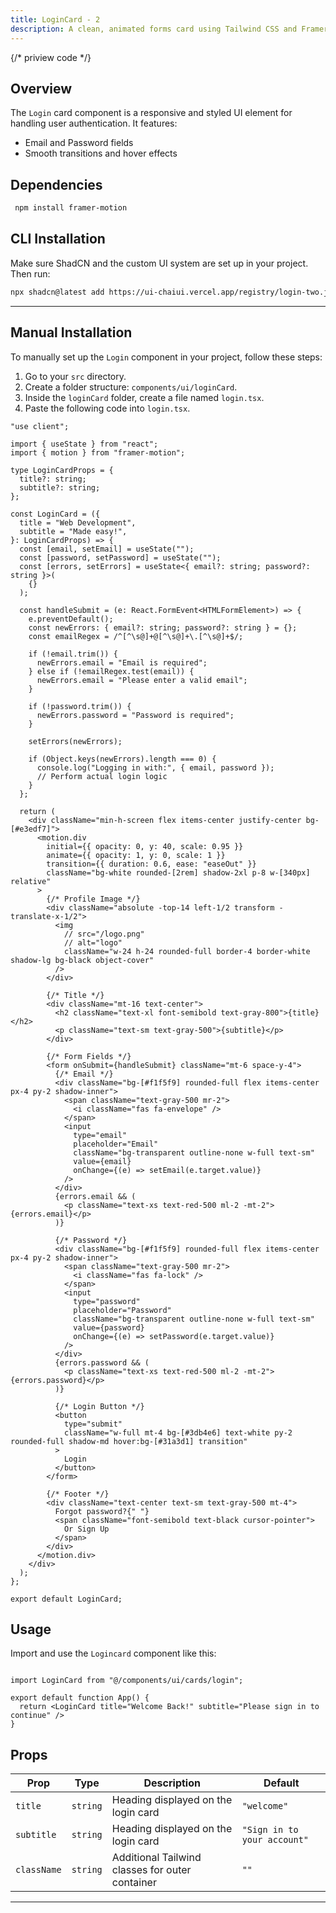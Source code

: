 ```yaml
---
title: LoginCard - 2
description: A clean, animated forms card using Tailwind CSS and Framer Motion.
---
```




 {/* priview code  */}

## Overview

The `Login` card component is a responsive and styled UI element for handling user authentication. It features:

- Email and Password fields  
- Smooth transitions and hover effects


<ComponentPreview code={LoginCardcode}>
  <LoginCardShow></LoginCardShow>
</ComponentPreview>

## Dependencies
```bash
 npm install framer-motion
```

## CLI Installation

Make sure ShadCN and the custom UI system are set up in your project. Then run:

```bash
npx shadcn@latest add https://ui-chaiui.vercel.app/registry/login-two.json
```
---

## Manual Installation

To manually set up the `Login` component in your project, follow these steps:

1. Go to your `src` directory.
2. Create a folder structure: `components/ui/loginCard`.
3. Inside the `loginCard` folder, create a file named `login.tsx`.
4. Paste the following code into `login.tsx`.

```tsx
"use client";

import { useState } from "react";
import { motion } from "framer-motion";

type LoginCardProps = {
  title?: string;
  subtitle?: string;
};

const LoginCard = ({
  title = "Web Development",
  subtitle = "Made easy!",
}: LoginCardProps) => {
  const [email, setEmail] = useState("");
  const [password, setPassword] = useState("");
  const [errors, setErrors] = useState<{ email?: string; password?: string }>(
    {}
  );

  const handleSubmit = (e: React.FormEvent<HTMLFormElement>) => {
    e.preventDefault();
    const newErrors: { email?: string; password?: string } = {};
    const emailRegex = /^[^\s@]+@[^\s@]+\.[^\s@]+$/;

    if (!email.trim()) {
      newErrors.email = "Email is required";
    } else if (!emailRegex.test(email)) {
      newErrors.email = "Please enter a valid email";
    }

    if (!password.trim()) {
      newErrors.password = "Password is required";
    }

    setErrors(newErrors);

    if (Object.keys(newErrors).length === 0) {
      console.log("Logging in with:", { email, password });
      // Perform actual login logic
    }
  };

  return (
    <div className="min-h-screen flex items-center justify-center bg-[#e3edf7]">
      <motion.div
        initial={{ opacity: 0, y: 40, scale: 0.95 }}
        animate={{ opacity: 1, y: 0, scale: 1 }}
        transition={{ duration: 0.6, ease: "easeOut" }}
        className="bg-white rounded-[2rem] shadow-2xl p-8 w-[340px] relative"
      >
        {/* Profile Image */}
        <div className="absolute -top-14 left-1/2 transform -translate-x-1/2">
          <img
            // src="/logo.png"
            // alt="logo"
            className="w-24 h-24 rounded-full border-4 border-white shadow-lg bg-black object-cover"
          />
        </div>

        {/* Title */}
        <div className="mt-16 text-center">
          <h2 className="text-xl font-semibold text-gray-800">{title}</h2>
          <p className="text-sm text-gray-500">{subtitle}</p>
        </div>

        {/* Form Fields */}
        <form onSubmit={handleSubmit} className="mt-6 space-y-4">
          {/* Email */}
          <div className="bg-[#f1f5f9] rounded-full flex items-center px-4 py-2 shadow-inner">
            <span className="text-gray-500 mr-2">
              <i className="fas fa-envelope" />
            </span>
            <input
              type="email"
              placeholder="Email"
              className="bg-transparent outline-none w-full text-sm"
              value={email}
              onChange={(e) => setEmail(e.target.value)}
            />
          </div>
          {errors.email && (
            <p className="text-xs text-red-500 ml-2 -mt-2">{errors.email}</p>
          )}

          {/* Password */}
          <div className="bg-[#f1f5f9] rounded-full flex items-center px-4 py-2 shadow-inner">
            <span className="text-gray-500 mr-2">
              <i className="fas fa-lock" />
            </span>
            <input
              type="password"
              placeholder="Password"
              className="bg-transparent outline-none w-full text-sm"
              value={password}
              onChange={(e) => setPassword(e.target.value)}
            />
          </div>
          {errors.password && (
            <p className="text-xs text-red-500 ml-2 -mt-2">{errors.password}</p>
          )}

          {/* Login Button */}
          <button
            type="submit"
            className="w-full mt-4 bg-[#3db4e6] text-white py-2 rounded-full shadow-md hover:bg-[#31a3d1] transition"
          >
            Login
          </button>
        </form>

        {/* Footer */}
        <div className="text-center text-sm text-gray-500 mt-4">
          Forgot password?{" "}
          <span className="font-semibold text-black cursor-pointer">
            Or Sign Up
          </span>
        </div>
      </motion.div>
    </div>
  );
};

export default LoginCard;

```
## Usage
Import and use the `Logincard` component like this:
```tsx

import LoginCard from "@/components/ui/cards/login";

export default function App() {
  return <LoginCard title="Welcome Back!" subtitle="Please sign in to continue" />
}

```

## Props

| **Prop**    | **Type**   | **Description**                                  | **Default**                  |
|-------------|------------|--------------------------------------------------|------------------------------|
| `title`     | `string`   | Heading displayed on the login card              | `"welcome"`  |
| `subtitle`     | `string`   | Heading displayed on the login card              | `"Sign in to your account"`  |
| `className` | `string`   | Additional Tailwind classes for outer container  | `""`                         |

---